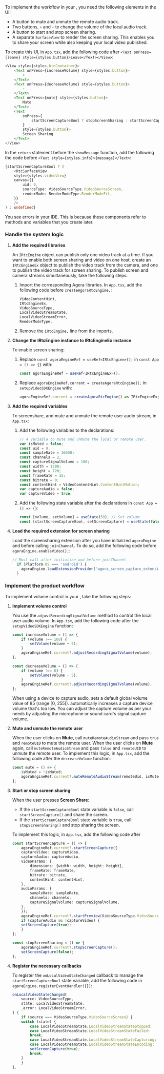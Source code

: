 <PlatformWrapper platform="react-native">

To implement the <Vpd k="NAME"/> workflow in your <Vpl k="CLIENT" />, you need the following elements in the UI:

* A button to mute and unmute the remote audio track.
* Two buttons, `+` and `-` to change the volume of the local audio track.
* A button to start and stop screen sharing.
* A separate `SurfaceView` to render the screen sharing. This enables you to share your screen while also keeping your local video published.

To create this UI, in `App.tsx`, add the following code after `<Text onPress={leave} style={styles.button}>Leave</Text></View>`:

```ts
<View style={styles.btnContainer}>
    <Text onPress={increaseVolume} style={styles.button}>
        +
    </Text>
    <Text onPress={decreaseVolume} style={styles.button}>
        -
    </Text>
    <Text onPress={mute} style={styles.button}>
        Mute
    </Text>
    <Text
        onPress={
            startScreenCaptureBool ? stopScreenSharing : startScreenCapture
        }
        style={styles.button}>
        Screen Sharing
    </Text>
</View>
```

In the `return` statement before the `showMessage` function, add the following the code before `<Text style={styles.info}>{message}</Text>`:

```ts
{startScreenCaptureBool ? (
    <RtcSurfaceView
    style={styles.videoView}
    canvas={{
        uid: 0,
        sourceType: VideoSourceType.VideoSourceScreen,
        renderMode: RenderModeType.RenderModeFit,
    }}
    />
) : undefined}
```

You see errors in your IDE. This is because these components refer to methods and variables that you create later.

### Handle the system logic

1. **Add the required libraries**

    An `IRtcEngine` object can publish only one video track at a time. If you want to enable both screen sharing and video on one host, create an `IRtcEngineEx` object to publish the video track from the camera, and one to publish the video track for screen sharing. To publish screen and camera streams simultaneously, take the following steps:

    1. Import the corresponding Agora libraries. In `App.tsx`, add the following code before `createAgoraRtcEngine,`:

        ```ts
        VideoContentHint,
        IRtcEngineEx,
        VideoSourceType,
        LocalVideoStreamState,
        LocalVideoStreamError,
        RenderModeType,
        ```

    1. Remove the `IRtcEngine,` line from the imports.

1. **Change the IRtcEngine instance to IRtcEngineEx instance**

    To enable screen sharing:

    1. Replace `const agoraEngineRef = useRef<IRtcEngine>();` in `const App = () => {}` with:

        ```ts
        const agoraEngineRef = useRef<IRtcEngineEx>();
        ```

    1. Replace `agoraEngineRef.current = createAgoraRtcEngine();` in `setupVideoSDKEngine` with:

        ```ts
        agoraEngineRef.current = createAgoraRtcEngine() as IRtcEngineEx;
        ```

1. **Add the required variables**

   To screenshare, and mute and unmute the remote user audio stream, in `App.tsx`:

    1. Add the following variables to the declarations:

       ```ts
       // A variable to mute and unmute the local or remote user.
       var isMuted = false;
       const uid = 0;
       const sampleRate = 16000;
       const channels = 2;
       const captureSignalVolume = 100;
       const width = 1280;
       const height = 720;
       const frameRate = 15;
       const bitrate = 0;
       const contentHint = VideoContentHint.ContentHintMotion;
       var captureAudio = false;
       var captureVideo = true;
       ```

   1. Add the following state variable after the declarations in `const App = () => {}`:

       ```ts
       const [volume, setVolume] = useState(50); // Set volume
       const [startScreenCaptureBool, setScreenCapture] = useState(false); // Start screen capture
       ```

1. **Load the required extension for screen sharing**

    Load the screensharing extension after you have initialized `agoraEngine` and before calling `joinChannel`. To do so, add the following code before `agoraEngine.enableVideo();`:

    ```ts
    // Must call after initialize and before joinChannel
      if (Platform.OS === 'android') {
        agoraEngine.loadExtensionProvider('agora_screen_capture_extension');
      }
    ```

### Implement the product workflow

To implement volume control in your <Vpl k="CLIENT" />, take the following steps:

1. **Implement volume control**

    You use the `adjustRecordingSignalVolume` method to control the local user audio volume. In `App.tsx`, add the following code after the `setupVideoSDKEngine` function:

    ```ts
    const increaseVolume = () => {
        if (volume !== 100) {
            setVolume(volume + 5);
        }
        agoraEngineRef.current?.adjustRecordingSignalVolume(volume);
    };

    const decreaseVolume = () => {
        if (volume !== 0) {
            setVolume(volume - 5);
        }
        agoraEngineRef.current?.adjustRecordingSignalVolume(volume);
    };
    ```

    When using a device to capture audio, <Vg k="VSDK" /> sets a default global volume value of 85 (range [0, 255]). <Vg k="VSDK" /> automatically increases a capture device volume that's too low. You can adjust the capture volume as per your needs by adjusting the microphone or sound card's signal capture volume.

1. **Mute and unmute the remote user**

    When the user clicks on **Mute**, call `muteRemoteAudioStream` and pass `true` and `remoteUID` to mute the remote user. When the user clicks on **Mute** again, call `muteRemoteAudioStream` and pass `false` and `remoteUID` to unmute the remote user. To implement this logic,
    in `App.tsx`, add the following code after the `decreaseVolume` function:

    ```ts
    const mute = () => {
        isMuted = !isMuted;
        agoraEngineRef.current?.muteRemoteAudioStream(remoteUid, isMuted);
    };
    ```

1. **Start or stop screen sharing**

    When the user presses **Screen Share**:
    - If the `startScreenCaptureBool` state variable is `false`, call `startScreenCapture()` and share the screen.
    - If the `startScreenCaptureBool` state variable is `true`, call `stopScreenSharing()` and stop sharing the screen.

    To implement this logic, in `App.tsx`, add the following code after 

    ```ts
    const startScreenCapture = () => {
        agoraEngineRef.current?.startScreenCapture({
        captureVideo: captureVideo,
        captureAudio: captureAudio,
        videoParams: {
            dimensions: {width: width, height: height},
            frameRate: frameRate,
            bitrate: bitrate,
            contentHint: contentHint,
        },
        audioParams: {
            sampleRate: sampleRate,
            channels: channels,
            captureSignalVolume: captureSignalVolume,
        },
        });
        agoraEngineRef.current?.startPreview(VideoSourceType.VideoSourceScreen);
        if (captureAudio && !captureVideo) {
        setScreenCapture(true);
        }
    };

    const stopScreenSharing = () => {
        agoraEngineRef.current?.stopScreenCapture();
        setScreenCapture(false);
    };
    ```

1. **Register the necessary callbacks**

    To register the `onLocalVideoStateChanged` callback to manage the `startScreenCaptureBool` state variable,  add the following code in `agoraEngine.registerEventHandler({})`:

    ```ts
    onLocalVideoStateChanged(
        source: VideoSourceType,
        state: LocalVideoStreamState,
        _error: LocalVideoStreamError,
    ) {
        if (source === VideoSourceType.VideoSourceScreen) {
        switch (state) {
            case LocalVideoStreamState.LocalVideoStreamStateStopped:
            case LocalVideoStreamState.LocalVideoStreamStateFailed:
            break;
            case LocalVideoStreamState.LocalVideoStreamStateCapturing:
            case LocalVideoStreamState.LocalVideoStreamStateEncoding:
            setScreenCapture(true);
            break;
        }
        }
    },
    ```
</PlatformWrapper>